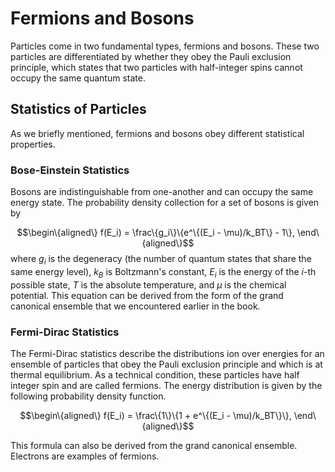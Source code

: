 # Fermions and Bosons

Particles come in two fundamental types, fermions and bosons. These two
particles are differentiated by whether they obey the Pauli exclusion
principle, which states that two particles with half-integer spins
cannot occupy the same quantum state.

## Statistics of Particles

As we briefly mentioned, fermions and bosons obey different statistical
properties.

### Bose-Einstein Statistics

Bosons are indistinguishable from one-another and can occupy the same
energy state. The probability density collection for a set of bosons is
given by

$$\begin\{aligned\}
f(E_i) = \frac\{g_i\}\{e^\{(E_i - \mu)/k_BT\} - 1\},
\end\{aligned\}$$ where $g_i$ is the degeneracy (the number of quantum
states that share the same energy level), $k_B$ is Boltzmann's constant,
$E_i$ is the energy of the $i$-th possible state, $T$ is the absolute
temperature, and $\mu$ is the chemical potential. This equation can be
derived from the form of the grand canonical ensemble that we
encountered earlier in the book.

### Fermi-Dirac Statistics

The Fermi-Dirac statistics describe the distributions ion over energies
for an ensemble of particles that obey the Pauli exclusion principle and
which is at thermal equilibrium. As a technical condition, these
particles have half integer spin and are called fermions. The energy
distribution is given by the following probability density function.

$$\begin\{aligned\}
    f(E_i) = \frac\{1\}\{1 + e^\{(E_i - \mu)/k_BT\}\},
\end\{aligned\}$$

This formula can also be derived from the grand canonical ensemble.
Electrons are examples of fermions.
